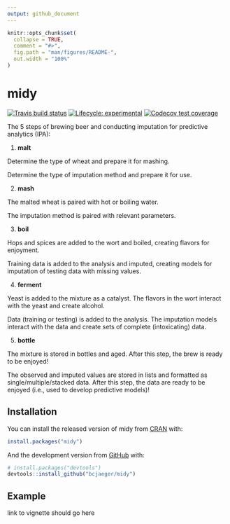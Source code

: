 ```yaml
---
output: github_document
---
```


<!-- README.md is generated from README.Rmd. Please edit that file -->

```r
knitr::opts_chunk$set(
  collapse = TRUE,
  comment = "#>",
  fig.path = "man/figures/README-",
  out.width = "100%"
)
```
# midy

<!-- Think about statistics in medicine submission -->

<!-- badges: start -->
[![Travis build status](https://travis-ci.org/bcjaeger/midy.svg?branch=master)](https://travis-ci.org/bcjaeger/midy)
[![Lifecycle: experimental](https://img.shields.io/badge/lifecycle-experimental-orange.svg)](https://www.tidyverse.org/lifecycle/#experimental)
[![Codecov test coverage](https://codecov.io/gh/bcjaeger/midy/branch/master/graph/badge.svg)](https://codecov.io/gh/bcjaeger/midy?branch=master)
<!-- badges: end -->

The 5 steps of brewing beer and conducting imputation for predictive analytics (IPA):

1. **malt** 

Determine the type of wheat and prepare it for mashing. 

Determine the type of imputation method and prepare it for use.

2. **mash**

The malted wheat is paired with hot or boiling water. 

The imputation method is paired with relevant parameters.

3. **boil**

Hops and spices are added to the wort and boiled, creating flavors for enjoyment.

Training data is added to the analysis and imputed, creating models for imputation of testing data with missing values.

4. **ferment**

Yeast is added to the mixture as a catalyst. The flavors in the wort interact with the yeast and create alcohol.

Data (training or testing) is added to the analysis. The imputation models interact with the data and create sets of complete (intoxicating) data.


5. **bottle**

The mixture is stored in bottles and aged. After this step, the brew is ready to be enjoyed!

The observed and imputed values are stored in lists and formatted as single/multiple/stacked data. After this step, the data are ready to be enjoyed (i.e., used to develop predictive models)!

## Installation

You can install the released version of midy from [CRAN](https://CRAN.R-project.org) with:

``` r
install.packages("midy")
```

And the development version from [GitHub](https://github.com/) with:

``` r
# install.packages("devtools")
devtools::install_github("bcjaeger/midy")
```
## Example

link to vignette should go here
